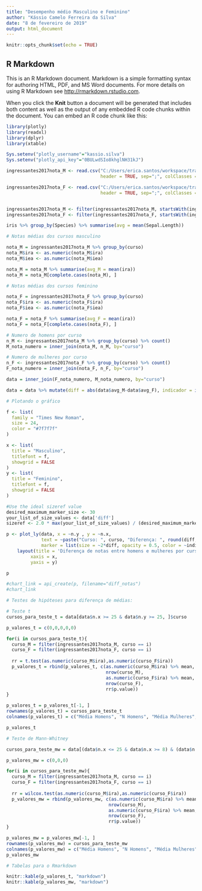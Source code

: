 ```yaml
---
title: "Desempenho médio Masculino e Feminino"
author: "Kássio Camelo Ferreira da Silva"
date: "8 de fevereiro de 2019"
output: html_document
---
```


```r
knitr::opts_chunk$set(echo = TRUE)
```

## R Markdown

This is an R Markdown document. Markdown is a simple formatting syntax for authoring HTML, PDF, and MS Word documents. For more details on using R Markdown see <http://rmarkdown.rstudio.com>.

When you click the **Knit** button a document will be generated that includes both content as well as the output of any embedded R code chunks within the document. You can embed an R code chunk like this:

```r
library(plotly)
library(readxl)
library(dplyr)
library(xtable)

Sys.setenv("plotly_username"="kassio.silva")
Sys.setenv("plotly_api_key"="0BULwdSIo8khglNH31kJ")

ingressantes2017nota_M <- read.csv("C:/Users/erica.santos/workspace/trabalho/THE_rankings/Impact Ranking/consulta_geral_discente (2).csv",
                                   header = TRUE, sep=";", colClasses = c("character"))

ingressantes2017nota_F <- read.csv("C:/Users/erica.santos/workspace/trabalho/THE_rankings/Impact Ranking/consulta_geral_discente (3).csv",
                                   header = TRUE, sep=";", colClasses = c("character"))


ingressantes2017nota_M <- filter(ingressantes2017nota_M, startsWith(ingressantes2017nota_M$matricula, '2017'))
ingressantes2017nota_F <- filter(ingressantes2017nota_F, startsWith(ingressantes2017nota_F$matricula, '2017'))

iris %>% group_by(Species) %>% summarise(avg = mean(Sepal.Length))

# Notas médias dos cursos masculino

nota_M = ingressantes2017nota_M %>% group_by(curso)
nota_M$ira <- as.numeric(nota_M$ira)
nota_M$iea <- as.numeric(nota_M$iea)

nota_M = nota_M %>% summarise(avg_M = mean(ira))
nota_M = nota_M[complete.cases(nota_M), ]

# Notas médias dos cursos feminino

nota_F = ingressantes2017nota_F %>% group_by(curso)
nota_F$ira <- as.numeric(nota_F$ira)
nota_F$iea <- as.numeric(nota_F$iea)

nota_F = nota_F %>% summarise(avg_F = mean(ira))
nota_F = nota_F[complete.cases(nota_F), ]

# Numero de homens por curso
n_M <- ingressantes2017nota_M %>% group_by(curso) %>% count()
M_nota_numero = inner_join(nota_M, n_M, by="curso")

# Numero de mulheres por curso
n_F <- ingressantes2017nota_F %>% group_by(curso) %>% count()
F_nota_numero = inner_join(nota_F, n_F, by="curso")  

data = inner_join(F_nota_numero, M_nota_numero, by="curso")

data = data %>% mutate(diff = abs(data$avg_M-data$avg_F), indicador = ifelse(avg_F > avg_M, 1, 0))

# Plotando o gráfico

f <- list(
  family = "Times New Roman",
  size = 24,
  color = "#7f7f7f"
)

x <- list(
  title = "Masculino",
  titlefont = f,
  showgrid = FALSE
)
y <- list(
  title = "Feminino",
  titlefont = f,
  showgrid = FALSE
)

#Use the ideal sizeref value
desired_maximum_marker_size <- 30
your_list_of_size_values <- data['diff']
sizeref <- 2.0 * max(your_list_of_size_values) / (desired_maximum_marker_size**2)

p <- plot_ly(data, x = ~n.y , y = ~n.x, 
             text = ~paste("Curso: ", curso, "Diferença: ", round(diff, 3)), type = 'scatter', mode = 'markers',
             marker = list(size = ~2*diff, opacity = 0.5, color = ~indicador, sizemode = 'area', sizeref = sizeref)) %>%
    layout(title = 'Diferença de notas entre homens e mulheres por curso',
         xaxis = x,
         yaxis = y)

p

#chart_link = api_create(p, filename="diff_notas")
#chart_link

# Testes de hipóteses para diferença de médias:

# Teste t
cursos_para_teste_t = data[data$n.x >= 25 & data$n.y >= 25, ]$curso

p_valores_t = c(0,0,0,0,0)

for(i in cursos_para_teste_t){
  curso_M = filter(ingressantes2017nota_M, curso == i)
  curso_F = filter(ingressantes2017nota_F, curso == i)
  
  rr = t.test(as.numeric(curso_M$ira),as.numeric(curso_F$ira))
  p_valores_t = rbind(p_valores_t, c(as.numeric(curso_M$ira) %>% mean,
                                     nrow(curso_M),
                                     as.numeric(curso_F$ira) %>% mean, 
                                     nrow(curso_F),
                                     rr$p.value))
}

p_valores_t = p_valores_t[-1, ]
rownames(p_valores_t) = cursos_para_teste_t
colnames(p_valores_t) = c("Média Homens", "N Homens", "Média Mulheres", "N Mulheres", "Valor p")

p_valores_t

# Teste de Mann-Whitney

cursos_para_teste_mw = data[(data$n.x <= 25 & data$n.x >= 8) & (data$n.y <= 25 & data$n.y >= 8), ]$curso

p_valores_mw = c(0,0,0)

for(i in cursos_para_teste_mw){
  curso_M = filter(ingressantes2017nota_M, curso == i)
  curso_F = filter(ingressantes2017nota_F, curso == i)
  
  rr = wilcox.test(as.numeric(curso_M$ira),as.numeric(curso_F$ira))
  p_valores_mw = rbind(p_valores_mw, c(as.numeric(curso_M$ira) %>% mean,
                                      nrow(curso_M),
                                      as.numeric(curso_F$ira) %>% mean, 
                                      nrow(curso_F),
                                      rr$p.value))
}

p_valores_mw = p_valores_mw[-1, ]
rownames(p_valores_mw) = cursos_para_teste_mw
colnames(p_valores_mw) = c("Média Homens", "N Homens", "Média Mulheres", "N Mulheres", "Valor p")
p_valores_mw

# Tabelas para o Rmarkdown

knitr::kable(p_valores_t, "markdown")
knitr::kable(p_valores_mw, "markdown")

```


